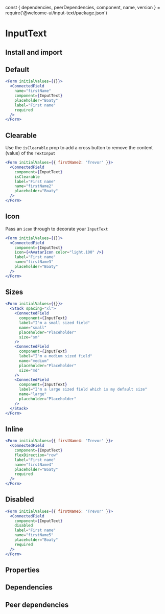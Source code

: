 const {
  dependencies,
  peerDependencies,
  component,
  name,
  version
} = require('@welcome-ui/input-text/package.json')

# InputText

<tagversion version={version} name={name} />

## Install and import

<usage component={component} name={name} peerDependencies={peerDependencies} />

## Default

```jsx
<Form initialValues={{}}>
  <ConnectedField
    name="firstName"
    component={InputText}
    placeholder="Boaty"
    label="First name"
    required
  />
</Form>
```

## Clearable

Use the `isClearable` prop to add a cross button to remove the content (value) of the `TextInput`

```jsx
<Form initialValues={{ firstName2: 'Trevor' }}>
  <ConnectedField
    component={InputText}
    isClearable
    label="First name"
    name="firstName2"
    placeholder="Boaty"
  />
</Form>
```

## Icon

Pass an `icon` through to decorate your `InputText`

```jsx
<Form initialValues={{}}>
  <ConnectedField
    component={InputText}
    icon={<AvatarIcon color="light.100" />}
    label="First name"
    name="firstName3"
    placeholder="Boaty"
  />
</Form>
```

## Sizes

```jsx
<Form initialValues={{}}>
  <Stack spacing="xl">
    <ConnectedField
      component={InputText}
      label="I'm a small sized field"
      name="small"
      placeholder="Placeholder"
      size="sm"
    />
    <ConnectedField
      component={InputText}
      label="I'm a medium sized field"
      name="medium"
      placeholder="Placeholder"
      size="md"
    />
    <ConnectedField
      component={InputText}
      label="I'm a large sized field which is my default size"
      name="large"
      placeholder="Placeholder"
    />
  </Stack>
</Form>
```

## Inline

```jsx
<Form initialValues={{ firstName4: 'Trevor' }}>
  <ConnectedField
    component={InputText}
    flexDirection="row"
    label="First name"
    name="firstName4"
    placeholder="Boaty"
    required
  />
</Form>
```

## Disabled

```jsx
<Form initialValues={{ firstName5: 'Trevor' }}>
  <ConnectedField
    component={InputText}
    disabled
    label="First name"
    name="firstName5"
    placeholder="Boaty"
    required
  />
</Form>
```

## Properties

<props of={InputText} />

## Dependencies

<dependencies dependencies={dependencies} />

## Peer dependencies

<dependencies dependencies={peerDependencies} />
